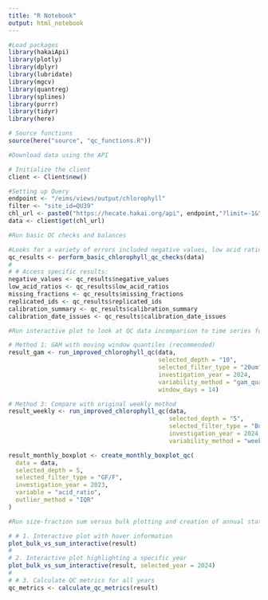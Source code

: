 ```yaml
---
title: "R Notebook"
output: html_notebook
---
```


```r
#Load packages
library(hakaiApi)
library(plotly)
library(dplyr)
library(lubridate)
library(mgcv)
library(quantreg)
library(splines)
library(purrr)
library(tidyr)
library(here)

# Source functions
source(here("source", "qc_functions.R"))
```

```r
#Download data using the API

# Initialize the client
client <- Client$new()

#Setting up Query
endpoint <- "/eims/views/output/chlorophyll"
filter <- "site_id=QU39"
chl_url <- paste0("https://hecate.hakai.org/api", endpoint,"?limit=-1&", filter)
data <- client$get(chl_url)
```

```r
#Run basic QC checks and balances

#Looks for a variety of errors included negative values, low acid ratios, missing size fractions, duplicated IDs and incorrect calibrations
qc_results <- perform_basic_chlorophyll_qc_checks(data)
# 
# # Access specific results:
negative_values <- qc_results$negative_values
low_acid_ratios <- qc_results$low_acid_ratios
missing_fractions <- qc_results$missing_fractions
replicated_ids <- qc_results$replicated_ids
calibration_summary <- qc_results$calibration_summary
calibration_date_issues <- qc_results$calibration_date_issues
```

```r
#Run interactive plot to look at QC data incomparison to time series for each depth and filter type

# Method 1: GAM with moving window quantiles (recommended)
result_gam <- run_improved_chlorophyll_qc(data, 
                                          selected_depth = "10", 
                                          selected_filter_type = "20um", 
                                          investigation_year = 2024,
                                          variability_method = "gam_quantiles",
                                          window_days = 14)

# Method 3: Compare with original weekly method
result_weekly <- run_improved_chlorophyll_qc(data,
                                             selected_depth = "5",
                                             selected_filter_type = "Bulk GF/F",
                                             investigation_year = 2024,
                                             variability_method = "weekly")

result_monthly_boxplot <- create_monthly_boxplot_qc( 
  data = data,
  selected_depth = 5,
  selected_filter_type = "GF/F",
  investigation_year = 2023,
  variable = "acid_ratio",
  outlier_method = "IQR"
)
```

```r
#Run size-fraction sum versus bulk plotting and creation of annual statistics

# # 1. Interactive plot with hover information
plot_bulk_vs_sum_interactive(result)
# 
# 2. Interactive plot highlighting a specific year
plot_bulk_vs_sum_interactive(result, selected_year = 2024)
# 
# # 3. Calculate QC metrics for all years
qc_metrics <- calculate_qc_metrics(result)
```


